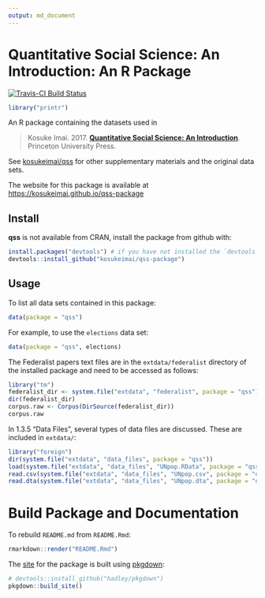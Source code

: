 ```yaml
---
output: md_document
---
```

<!-- DO NOT EDIT README.md directly. Edit README.Rmd -->

# Quantitative Social Science: An Introduction: An R Package

[![Travis-CI Build Status](https://travis-ci.org/kosukeimai/qss-package.svg?branch=master)](https://travis-ci.org/kosukeimai/qss-package)


```r
library("printr")
```

An R package containing the datasets used in

> Kosuke Imai. 2017. **[Quantitative Social Science: An Introduction](http://press.princeton.edu/titles/11025.html)**. Princeton University Press.

See [kosukeimai/qss](https://github.com/kosukeimai/qss) for other supplementary materials
and the original data sets.

The website for this package is available at [https://kosukeimai.github.io/qss-package](https://kosukeimai.github.io/qss-package)

## Install

**qss** is not available from CRAN, install the package from github with:
```r
install.packages("devtools") # if you have not installed the `devtools` package
devtools::install_github("kosukeimai/qss-package")
```

## Usage

To list all data sets contained in this package:
```r
data(package = "qss")
```

For example, to use the `elections` data set:
```r
data(package = "qss", elections)
```

The Federalist papers text files are in the `extdata/federalist` directory of the installed package and need to be accessed as follows:
```r
library("tm")
federalist_dir <- system.file("extdata", "federalist", package = "qss")
dir(federalist_dir)
corpus.raw <- Corpus(DirSource(federalist_dir))
corpus.raw
```

In 1.3.5 "Data Files", several types of data files are discussed.
These are included in `extdata/`:
```r
library("foreign")
dir(system.file("extdata", "data_files", package = "qss"))
load(system.file("extdata", "data_files", "UNpop.RData", package = "qss"))
read.csv(system.file("extdata", "data_files", "UNpop.csv", package = "qss"))
read.dta(system.file("extdata", "data_files", "UNpop.dta", package = "qss"))
```

# Build Package and Documentation

To rebuild `README.md` from `README.Rmd`:
```r
rmarkdown::render("README.Rmd")
```

The [site](https://kosukeimai.github.io/qss-package) for the package is built using [pkgdown](https://github.com/hadley/pkgdown):
```r
# devtools::install_github("hadley/pkgdown")
pkgdown::build_site()
```
